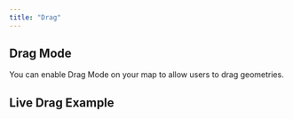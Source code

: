 ```yaml
---
title: "Drag"
---
```


## Drag Mode

You can enable Drag Mode on your map to allow users to drag geometries.

<!-- Add detailed documentation and code examples for Drag Mode here -->

## Live Drag Example

<BrowserOnlyGmMap
  gmOptions={editDragOptions}
  features={features} />

